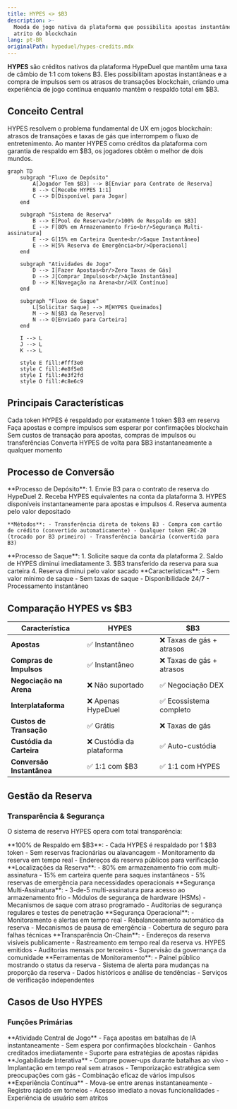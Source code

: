 ```yaml
---
title: HYPES <> $B3
description: >-
  Moeda de jogo nativa da plataforma que possibilita apostas instantâneas sem o
  atrito do blockchain
lang: pt-BR
originalPath: hypeduel/hypes-credits.mdx
---
```

**HYPES** são créditos nativos da plataforma HypeDuel que mantêm uma taxa de câmbio de 1:1 com tokens B3. Eles possibilitam apostas instantâneas e a compra de impulsos sem os atrasos de transações blockchain, criando uma experiência de jogo contínua enquanto mantêm o respaldo total em $B3.

## Conceito Central

HYPES resolvem o problema fundamental de UX em jogos blockchain: atrasos de transações e taxas de gás que interrompem o fluxo de entretenimento. Ao manter HYPES como créditos da plataforma com garantia de respaldo em $B3, os jogadores obtêm o melhor de dois mundos.

```mermaid
graph TD
    subgraph "Fluxo de Depósito"
        A[Jogador Tem $B3] --> B[Enviar para Contrato de Reserva]
        B --> C[Recebe HYPES 1:1]
        C --> D[Disponível para Jogar]
    end

    subgraph "Sistema de Reserva"
        B --> E[Pool de Reserva<br/>100% de Respaldo em $B3]
        E --> F[80% em Armazenamento Frio<br/>Segurança Multi-assinatura]
        E --> G[15% em Carteira Quente<br/>Saque Instantâneo]
        E --> H[5% Reserva de Emergência<br/>Operacional]
    end

    subgraph "Atividades de Jogo"
        D --> I[Fazer Apostas<br/>Zero Taxas de Gás]
        D --> J[Comprar Impulsos<br/>Ação Instantânea]
        D --> K[Navegação na Arena<br/>UX Contínuo]
    end

    subgraph "Fluxo de Saque"
        L[Solicitar Saque] --> M[HYPES Queimados]
        M --> N[$B3 da Reserva]
        N --> O[Enviado para Carteira]
    end

    I --> L
    J --> L
    K --> L

    style E fill:#fff3e0
    style C fill:#e8f5e8
    style I fill:#e3f2fd
    style O fill:#c8e6c9
```

## Principais Características

<Card title="Respaldo 1:1 em $B3" icon="shield">
  Cada token HYPES é respaldado por exatamente 1 token $B3 em reserva
</Card>

<Card title="Transações Instantâneas" icon="bolt">
  Faça apostas e compre impulsos sem esperar por confirmações blockchain
</Card>

<Card title="Zero Taxas de Gás" icon="dollar-sign">
  Sem custos de transação para apostas, compras de impulsos ou transferências
</Card>

<Card title="Saque a Qualquer Momento" icon="arrow-right">
  Converta HYPES de volta para $B3 instantaneamente a qualquer momento
</Card>

## Processo de Conversão

<Tabs>
  <Tab title="$B3 → HYPES">
    **Processo de Depósito**: 
    1. Envie B3 para o contrato de reserva do HypeDuel 
    2. Receba HYPES equivalentes na conta da plataforma 
    3. HYPES disponíveis instantaneamente para apostas e impulsos 
    4. Reserva aumenta pelo valor depositado

    **Métodos**: - Transferência direta de tokens B3 - Compra com cartão de crédito (convertido automaticamente) - Qualquer token ERC-20 (trocado por B3 primeiro) - Transferência bancária (convertida para B3)

  </Tab>

  <Tab title="HYPES → $B3">
    **Processo de Saque**: 1. Solicite saque da conta da plataforma 2. Saldo de HYPES diminui imediatamente 3. $B3
    transferido da reserva para sua carteira 4. Reserva diminui pelo valor sacado **Características**: - Sem valor mínimo
    de saque - Sem taxas de saque - Disponibilidade 24/7 - Processamento instantâneo
  </Tab>
</Tabs>

## Comparação HYPES vs $B3

| Característica          | HYPES               | $B3                  |
| ---------------------- | ------------------- | -------------------- |
| **Apostas**            | ✅ Instantâneo      | ❌ Taxas de gás + atrasos |
| **Compras de Impulsos**| ✅ Instantâneo      | ❌ Taxas de gás + atrasos |
| **Negociação na Arena**| ❌ Não suportado    | ✅ Negociação DEX       |
| **Interplataforma**    | ❌ Apenas HypeDuel  | ✅ Ecossistema completo    |
| **Custos de Transação**| ✅ Grátis           | ❌ Taxas de gás          |
| **Custódia da Carteira**| ❌ Custódia da plataforma | ✅ Auto-custódia      |
| **Conversão Instantânea** | ✅ 1:1 com $B3     | ✅ 1:1 com HYPES    |

## Gestão da Reserva

### Transparência & Segurança

O sistema de reserva HYPES opera com total transparência:

<AccordionGroup>
  <Accordion title="Composição da Reserva">
    **100% de Respaldo em $B3**: - Cada HYPES é respaldado por 1 $B3 token - Sem reservas fracionárias ou alavancagem - Monitoramento da reserva em tempo real - Endereços da reserva públicos para verificação **Localizações da Reserva**: - 80% em armazenamento frio com multi-assinatura - 15% em carteira quente para saques instantâneos - 5% reservas de emergência para necessidades operacionais
  </Accordion>

<Accordion title="Medidas de Segurança">
  **Segurança Multi-Assinatura**: - 3-de-5 multi-assinatura para acesso ao armazenamento frio - Módulos de segurança de hardware (HSMs) -
  Mecanismos de saque com atraso programado - Auditorias de segurança regulares e testes de penetração **Segurança Operacional**: -
  Monitoramento e alertas em tempo real - Rebalanceamento automático da reserva - Mecanismos de pausa de emergência - Cobertura de seguro para falhas técnicas
</Accordion>

  <Accordion title="Verificação Pública">
    **Transparência On-Chain**: - Endereços da reserva visíveis publicamente - Rastreamento em tempo real da reserva vs. HYPES emitidos -
    Auditorias mensais por terceiros - Supervisão da governança da comunidade **Ferramentas de Monitoramento**: - Painel público mostrando o status da reserva - Sistema de alerta para mudanças na proporção da reserva - Dados históricos e análise de tendências - Serviços de verificação independentes
  </Accordion>
</AccordionGroup>

## Casos de Uso HYPES

### Funções Primárias

<Card title="Apostas em Batalhas" icon="coins">
  **Atividade Central de Jogo** - Faça apostas em batalhas de IA instantaneamente - Sem espera por confirmações blockchain - Ganhos creditados imediatamente - Suporte para estratégias de apostas rápidas
</Card>

<Card title="Compras de Impulsos" icon="bolt">
  **Jogabilidade Interativa** - Compre power-ups durante batalhas ao vivo - Implantação em tempo real sem atrasos - Temporização estratégica sem preocupações com gás - Combinação eficaz de vários impulsos
</Card>

<Card title="Navegação na Plataforma" icon="compass">
  **Experiência Contínua** - Mova-se entre arenas instantaneamente - Registro rápido em torneios - Acesso imediato a novas
  funcionalidades - Experiência de usuário sem atritos
</Card>
